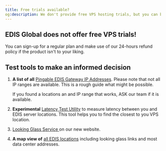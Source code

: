 ```yaml
---
title: Free trials available?
og:description: We don't provide free VPS hosting trials, but you can buy a plan and get a refund within 24 hours if unsatisfied.
---
```



## EDIS Global does not offer free VPS trials!

You can sign-up for a regular plan and make use of our 24-hours refund policy if the product isn't to your liking.

<CtaButton
  label='Cancellation and Refund policy'
  link='./billing-&-lifecycle/cancellation-and-refund-policy'
/>

## Test tools to make an informed decision

1. **A list of all** <a href="http://manage.edis.at/whmcs/stgfefew_net_list.php" target="_blank">Pingable EDIS Gateway IP Addresses</a>. Please note that not all IP ranges are available. This is a rough guide what might be possible.

   If you found a locations an and IP range that works, ASK our team if it is available.

2. **Experimental** <a href="https://latency.edis.global" target="_blank">Latency Test Utility</a> to measure latency between you and EDIS server locations. This tool helps you to find the closest to you VPS location.

3. <a href='https://www.edisglobal.com/blog/looking-glass' target='_blank'>
     Looking Glass Service
   </a>
   on our new website.

4. **A map view of** <a href="https://www.google.com/maps/d/u/0/edit?mid=1OMZyb6w3t_MNEQ-XYb8QlFjwqio&usp=sharing" target="_blank">all EDIS locations</a> including looking glass links and most data center addresses.
